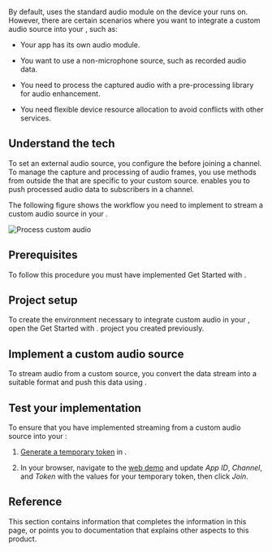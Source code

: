 

By default, <Vpd k="SDK" /> uses the standard audio module on the device your <Vpl k="CLIENT" /> runs on. However, there are certain scenarios where you want to integrate a custom audio source into your <Vpl k="CLIENT" />, such as:

* Your app has its own audio module.

* You want to use a non-microphone source, such as recorded audio data.

* You need to process the captured audio with a pre-processing library for audio enhancement.

* You need flexible device resource allocation to avoid conflicts with other services.

## Understand the tech

To set an external audio source, you configure the <Vg k="ENGINE" /> before joining a channel. To manage the capture and processing of audio frames, you use methods from outside the <Vpd k="SDK" /> that are specific to your custom source. <Vpd k="SDK" /> enables you to push processed audio data to subscribers in a channel.

The following figure shows the workflow you need to implement to stream a custom audio source in your <Vpl k="CLIENT" />.

![Process custom audio](/images/voice-sdk/custom-source-audio.svg)

## Prerequisites

To follow this procedure you must have implemented <Link to="../get-started/get-started-sdk?platform={{platform.PATH}}">Get Started with <Vpd k="NAME"/></Link>.

## Project setup

To create the environment necessary to integrate custom audio in your <Vpl k="CLIENT" />, open the <Link to="../get-started/get-started-sdk?platform={{platform.PATH}}">Get Started with <Vpd k="NAME"/></Link>. project you created previously.

## Implement a custom audio source

To stream audio from a custom source, you convert the data stream into a suitable format and push this data using <Vpd k="SDK" />.

<ProjectImplement/>

## Test your implementation

To ensure that you have implemented streaming from a custom audio source into your <Vpl k="CLIENT" />:

1. [Generate a temporary token](../reference/manage-agora-account#generate-a-temporary-token) in <Vg k="CONSOLE" /> .

2. In your browser, navigate to the [<Vg k="COMPANY" /> web demo](https://webdemo.agora.io/agora-web-showcase/examples/Agora-Web-Tutorial-1to1-Web/) and update _App ID_, _Channel_, and _Token_ with the values for your temporary token, then click _Join_.

<ProjectTest/>

## Reference

This section contains information that completes the information in this page, or points you to documentation that explains other aspects to this product.

<Reference/>